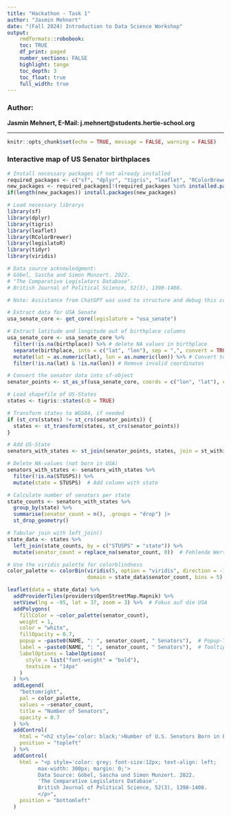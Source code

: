 ```yaml
---
title: "Hackathon - Task 1"
author: "Jasmin Mehnert"
date: "(Fall 2024) Introduction to Data Science Workshop"
output: 
    rmdformats::robobook:
    toc: TRUE
    df_print: paged
    number_sections: FALSE
    highlight: tango
    toc_depth: 3
    toc_float: true
    full_width: true
---
```


### Author:

**Jasmin Mehnert, E-Mail: j.mehnert@students.hertie-school.org**

---

```{=html}
<style>

summary {
  font-size: 1.1em;
}

summary:hover {
  text-decoration: underline;
}
</style>
```

```r
knitr::opts_chunk$set(echo = TRUE, message = FALSE, warning = FALSE)
```

### Interactive map of US Senator birthplaces

```r
# Install necessary packages if not already installed
required_packages <- c("sf", "dplyr", "tigris", "leaflet", "RColorBrewer", "legislatoR", "tidyr", "viridis")
new_packages <- required_packages[!(required_packages %in% installed.packages()[, "Package"])]
if(length(new_packages)) install.packages(new_packages)

# Load necessary librarys
library(sf)
library(dplyr)
library(tigris)
library(leaflet)
library(RColorBrewer)
library(legislatoR)
library(tidyr)
library(viridis)

# Data source acknowledgment:
# Göbel, Sascha and Simon Munzert. 2022. 
# "The Comparative Legislators Database". 
# British Journal of Political Science, 52(3), 1398-1408.

# Note: Assistance from ChatGPT was used to structure and debug this code.

# Extract data for USA Senate
usa_senate_core <- get_core(legislature = "usa_senate")

# Extract latitude and longitude out of birthplace columns
usa_senate_core <- usa_senate_core %>%
  filter(!is.na(birthplace)) %>% # delete NA values in birthplace
  separate(birthplace, into = c("lat", "lon"), sep = ",", convert = TRUE) %>% # Split in lat and lon
  mutate(lat = as.numeric(lat), lon = as.numeric(lon)) %>% # Convert to numerical
  filter(!is.na(lat) & !is.na(lon)) # Remove invalid coordinates

# Convert the senator data into sf-object
senator_points <- st_as_sf(usa_senate_core, coords = c("lon", "lat"), crs = 4326)

# Load shapefile of US-States
states <- tigris::states(cb = TRUE)

# Transform states to WGS84, if needed 
if (st_crs(states) != st_crs(senator_points)) {
  states <- st_transform(states, st_crs(senator_points))
}

# Add US-State
senators_with_states <- st_join(senator_points, states, join = st_within)

# Delete NA-values (not born in USA)
senators_with_states <- senators_with_states %>%
  filter(!is.na(STUSPS)) %>%
  mutate(state = STUSPS)  # Add column with state

# Calculate number of senators per state
state_counts <- senators_with_states %>%
  group_by(state) %>%
  summarise(senator_count = n(), .groups = "drop") |>
  st_drop_geometry()

# Tabular join with left_join()
state_data <- states %>%
  left_join(state_counts, by = c("STUSPS" = "state")) %>%
  mutate(senator_count = replace_na(senator_count, 0))  # Fehlende Werte mit 0 auffüllen

# Use the viridis palette for colorblindness
color_palette <- colorBin(viridis(5, option = "viridis", direction = -1), 
                          domain = state_data$senator_count, bins = 5)

leaflet(data = state_data) %>%
  addProviderTiles(providers$OpenStreetMap.Mapnik) %>%
  setView(lng = -95, lat = 37, zoom = 3) %>%  # Fokus auf die USA
  addPolygons(
    fillColor = ~color_palette(senator_count),
    weight = 1,
    color = "white",
    fillOpacity = 0.7,
    popup = ~paste0(NAME, ": ", senator_count, " Senators"),  # Popup-Text anpassen
    label = ~paste0(NAME, ": ", senator_count, " Senators"),  # Tooltip-Text
    labelOptions = labelOptions(
      style = list("font-weight" = "bold"),
      textsize = "14px"
    )
  ) %>%
  addLegend(
    "bottomright",
    pal = color_palette,
    values = ~senator_count,
    title = "Number of Senators",
    opacity = 0.7
  ) %>%
  addControl(
    html = "<h2 style='color: black;'>Number of U.S. Senators Born in Each State</h2>",
    position = "topleft"
  ) %>%
  addControl(
    html = "<p style='color: grey; font-size:12px; text-align: left; 
          max-width: 300px; margin: 0;'>
          Data Source: Göbel, Sascha und Simon Munzert. 2022. 
          'The Comparative Legislators Database'. 
          British Journal of Political Science, 52(3), 1398-1408.
          </p>",
    position = "bottomleft"
  )
```
